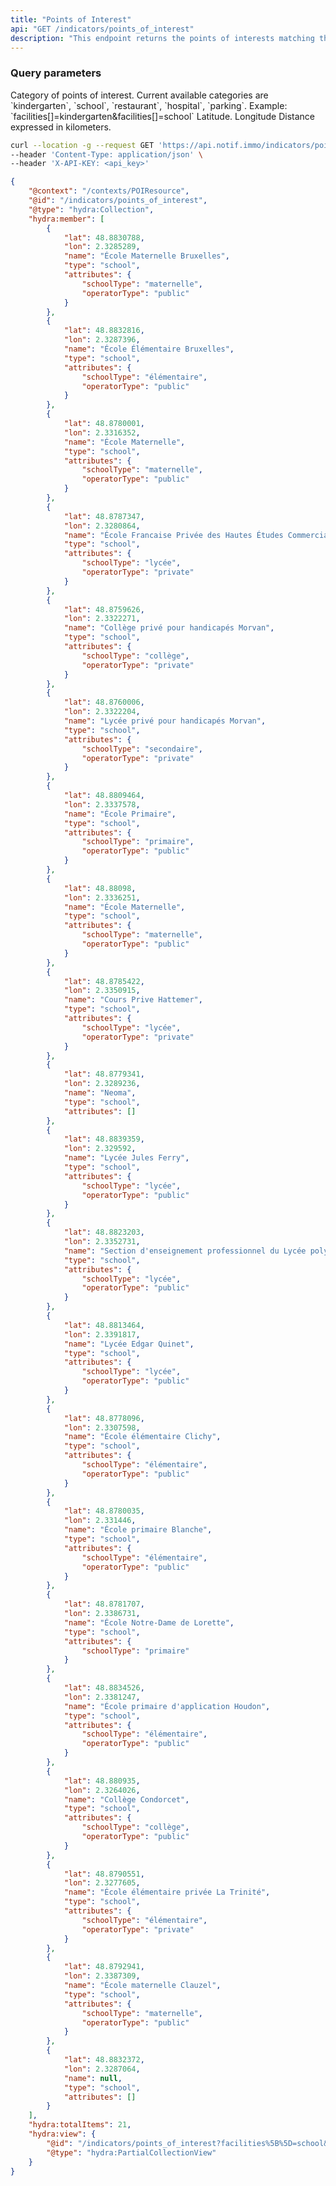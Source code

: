 ```yaml
---
title: "Points of Interest"
api: "GET /indicators/points_of_interest"
description: "This endpoint returns the points of interests matching the given criteria."
---
```


### Query parameters

<ParamField query="facilities" type="array" placeholder="school, kindergarten, restaurant..." required>
Category of points of interest. Current available categories are `kindergarten`, `school`, `restaurant`, `hospital`, `parking`.  Example: `facilities[]=kindergarten&facilities[]=school`
</ParamField>

<ParamField query="lat" type="number" required>
  Latitude.
</ParamField>

<ParamField query="lon" type="number" required>
  Longitude
</ParamField>

<ParamField query="radius" type="number" required>
  Distance expressed in kilometers.
</ParamField>


<RequestExample>

```bash Example Request
curl --location -g --request GET 'https://api.notif.immo/indicators/points_of_interest?facilities[]=school&lat=48.8803424&lon=2.333215&radius=0.5' \
--header 'Content-Type: application/json' \
--header 'X-API-KEY: <api_key>'
```

</RequestExample>

<ResponseExample>

```json Response
{
    "@context": "/contexts/POIResource",
    "@id": "/indicators/points_of_interest",
    "@type": "hydra:Collection",
    "hydra:member": [
        {
            "lat": 48.8830788,
            "lon": 2.3285289,
            "name": "École Maternelle Bruxelles",
            "type": "school",
            "attributes": {
                "schoolType": "maternelle",
                "operatorType": "public"
            }
        },
        {
            "lat": 48.8832816,
            "lon": 2.3287396,
            "name": "École Élémentaire Bruxelles",
            "type": "school",
            "attributes": {
                "schoolType": "élémentaire",
                "operatorType": "public"
            }
        },
        {
            "lat": 48.8780001,
            "lon": 2.3316352,
            "name": "École Maternelle",
            "type": "school",
            "attributes": {
                "schoolType": "maternelle",
                "operatorType": "public"
            }
        },
        {
            "lat": 48.8787347,
            "lon": 2.3280864,
            "name": "École Francaise Privée des Hautes Études Commerciales",
            "type": "school",
            "attributes": {
                "schoolType": "lycée",
                "operatorType": "private"
            }
        },
        {
            "lat": 48.8759626,
            "lon": 2.3322271,
            "name": "Collège privé pour handicapés Morvan",
            "type": "school",
            "attributes": {
                "schoolType": "collège",
                "operatorType": "private"
            }
        },
        {
            "lat": 48.8760006,
            "lon": 2.3322204,
            "name": "Lycée privé pour handicapés Morvan",
            "type": "school",
            "attributes": {
                "schoolType": "secondaire",
                "operatorType": "private"
            }
        },
        {
            "lat": 48.8809464,
            "lon": 2.3337578,
            "name": "École Primaire",
            "type": "school",
            "attributes": {
                "schoolType": "primaire",
                "operatorType": "public"
            }
        },
        {
            "lat": 48.88098,
            "lon": 2.3336251,
            "name": "École Maternelle",
            "type": "school",
            "attributes": {
                "schoolType": "maternelle",
                "operatorType": "public"
            }
        },
        {
            "lat": 48.8785422,
            "lon": 2.3350915,
            "name": "Cours Prive Hattemer",
            "type": "school",
            "attributes": {
                "schoolType": "lycée",
                "operatorType": "private"
            }
        },
        {
            "lat": 48.8779341,
            "lon": 2.3289236,
            "name": "Neoma",
            "type": "school",
            "attributes": []
        },
        {
            "lat": 48.8839359,
            "lon": 2.329592,
            "name": "Lycée Jules Ferry",
            "type": "school",
            "attributes": {
                "schoolType": "lycée",
                "operatorType": "public"
            }
        },
        {
            "lat": 48.8823203,
            "lon": 2.3352731,
            "name": "Section d'enseignement professionnel du Lycée polyvalent Edgar Quinet",
            "type": "school",
            "attributes": {
                "schoolType": "lycée",
                "operatorType": "public"
            }
        },
        {
            "lat": 48.8813464,
            "lon": 2.3391817,
            "name": "Lycée Edgar Quinet",
            "type": "school",
            "attributes": {
                "schoolType": "lycée",
                "operatorType": "public"
            }
        },
        {
            "lat": 48.8778096,
            "lon": 2.3307598,
            "name": "École élémentaire Clichy",
            "type": "school",
            "attributes": {
                "schoolType": "élémentaire",
                "operatorType": "public"
            }
        },
        {
            "lat": 48.8780035,
            "lon": 2.331446,
            "name": "École primaire Blanche",
            "type": "school",
            "attributes": {
                "schoolType": "élémentaire",
                "operatorType": "public"
            }
        },
        {
            "lat": 48.8781707,
            "lon": 2.3386731,
            "name": "École Notre-Dame de Lorette",
            "type": "school",
            "attributes": {
                "schoolType": "primaire"
            }
        },
        {
            "lat": 48.8834526,
            "lon": 2.3381247,
            "name": "École primaire d'application Houdon",
            "type": "school",
            "attributes": {
                "schoolType": "élémentaire",
                "operatorType": "public"
            }
        },
        {
            "lat": 48.880935,
            "lon": 2.3264026,
            "name": "Collège Condorcet",
            "type": "school",
            "attributes": {
                "schoolType": "collège",
                "operatorType": "public"
            }
        },
        {
            "lat": 48.8790551,
            "lon": 2.3277605,
            "name": "École élémentaire privée La Trinité",
            "type": "school",
            "attributes": {
                "schoolType": "élémentaire",
                "operatorType": "private"
            }
        },
        {
            "lat": 48.8792941,
            "lon": 2.3387309,
            "name": "École maternelle Clauzel",
            "type": "school",
            "attributes": {
                "schoolType": "maternelle",
                "operatorType": "public"
            }
        },
        {
            "lat": 48.8832372,
            "lon": 2.3287064,
            "name": null,
            "type": "school",
            "attributes": []
        }
    ],
    "hydra:totalItems": 21,
    "hydra:view": {
        "@id": "/indicators/points_of_interest?facilities%5B%5D=school&lat=48.8803424&lon=2.333215&radius=0.5",
        "@type": "hydra:PartialCollectionView"
    }
}
```

</ResponseExample>

